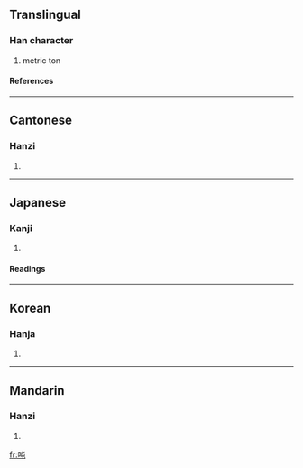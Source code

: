 {{see|噸}}

==Translingual==
===Han character===
{{Han char|rn=30|rad=口|as=04|sn=7|four=6501<sub>7</sub>|canj=口心山 (RPU)}}
# metric ton
====References====
{{Han ref|kx=0178.060|dkj=03343|dj=0395.130|hdz=10588.010|uh=5428|ud=21544|bh=CAA4|bd=51876}}
----
==Cantonese==
===Hanzi===
{{yue-hanzi|jyut=|y=deun1}}
# {{defn|Cantonese}}
----
==Japanese==
===Kanji===
{{ja-kanji|grade=|rs=口04}}
# {{defn|Japanese}} 
====Readings====
{{ja-readings|on=[[とん]] (ton), [[どん]] (don)|kun=}}
----
==Korean==
===Hanja===
{{ko-hanja|hangeul=둔|rv=dun|mr=tun}}
# {{defn|Korean}}
----
==Mandarin==
===Hanzi===
{{cmn-hanzi|tra=噸|pin=[[dūn]] (dun1), [[tìng]] (ting4), [[yín]] (yin2)|wg=tun<sup>1</sup>, t'ing<sup>4</sup>, yin<sup>2</sup>}}
# {{defn|Mandarin}}

[[fr:吨]]